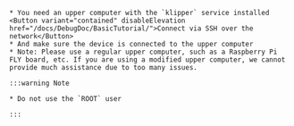 


    * You need an upper computer with the `klipper` service installed  <Button variant="contained" disableElevation href="/docs/DebugDoc/BasicTutorial/">Connect via SSH over the network</Button>
    * And make sure the device is connected to the upper computer
    * Note: Please use a regular upper computer, such as a Raspberry Pi FLY board, etc. If you are using a modified upper computer, we cannot provide much assistance due to too many issues.

    :::warning Note

    * Do not use the `ROOT` user

    :::